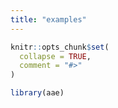 ```yaml
---
title: "examples"
---
```


```r
knitr::opts_chunk$set(
  collapse = TRUE,
  comment = "#>"
)
```

```r
library(aae)
```
